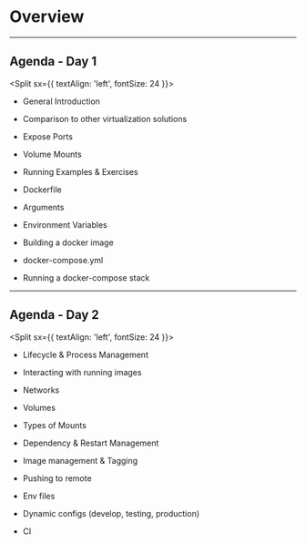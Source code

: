 <!-- SUBTITLE: Overview -->

<Layout header>

# Overview

</Layout>

---

<Layout>

## Agenda - Day 1

<Split sx={{ textAlign: 'left', fontSize: 24 }}>

- General Introduction
- Comparison to other virtualization solutions
- Expose Ports
- Volume Mounts
- Running Examples & Exercises


- Dockerfile
- Arguments
- Environment Variables
- Building a docker image
- docker-compose.yml
- Running a docker-compose stack


</Split>
</Layout>

---

<Layout>

## Agenda - Day 2

<Split sx={{ textAlign: 'left', fontSize: 24 }}>

- Lifecycle & Process Management
- Interacting with running images
- Networks
- Volumes
- Types of Mounts


- Dependency & Restart Management
- Image management & Tagging
- Pushing to remote
- Env files
- Dynamic configs (develop, testing, production)
- CI


</Split>
</Layout>